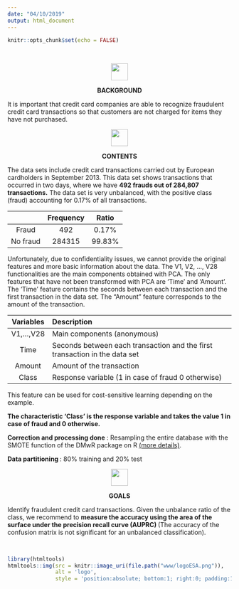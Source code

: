 ```yaml
---
date: "04/10/2019"
output: html_document
---
```


```r
knitr::opts_chunk$set(echo = FALSE)
```


&nbsp;


<center> ![](www/contexte.png){width=1cm} </center>
<p></p>
<center><strong> BACKGROUND </strong></center>
<p></p>
It is important that credit card companies are able to recognize fraudulent credit card transactions so that customers are not charged for items they have not purchased.
<p></p>

<center> ![](www/contenu.png){width=1cm} </center>
<p></p>
<center><strong> CONTENTS </strong></center>
<p></p>
The data sets include credit card transactions carried out by European cardholders in September 2013.
This data set shows transactions that occurred in two days, where we have <strong>492 frauds out of 284,807 transactions.</strong>
The data set is very unbalanced, with the positive class (fraud) accounting for 0.17% of all transactions.

|            | Frequency |   Ratio     |
|:----------:|:---------:|:-----------:|
| Fraud      |    492    | 0.17%       |
| No fraud   | 284315    | 99.83%      |

Unfortunately, due to confidentiality issues, we cannot provide the original features and more basic information about the data. The V1, V2, ..., V28 functionalities are the main components obtained with PCA. The only features that have not been transformed with PCA are 'Time' and 'Amount'. The 'Time' feature contains the seconds between each transaction and the first transaction in the data set. The "Amount" feature corresponds to the amount of the transaction.


| Variables       | Description |
|:---------------:|:---------------------------------------------------------------------------|
| V1,...,V28      | Main components (anonymous)                                                |
| Time            | Seconds between each transaction and the first transaction in the data set |
| Amount          | Amount of the transaction                                                  |
| Class           | Response variable (1 in case of fraud 0 otherwise)                         |

This feature can be used for cost-sensitive learning depending on the example. 
<p><strong>The characteristic 'Class' is the response variable and takes the value 1 in case of fraud and 0 otherwise. </strong></p>
<p></p>
<strong>Correction and processing done</strong> : Resampling the entire database with the SMOTE function of the DMwR package on R [(more details)](http://rikunert.com/SMOTE_explained?fbclid=IwAR08i0mcS_fg6G_IEmtq2fjIjSg5PI1ESiLPrOZp3eoNkK2yKYLUKGZOCcA).
<p></p>
<strong>Data partitioning </strong>: 80% training and 20% test
<p></p>

<center> ![](www/cible.png){width=1cm} </center>
<p></p>
<center><strong> GOALS </strong></center>
<p></p>
Identify fraudulent credit card transactions. Given the unbalance ratio of the class, we recommend to <strong>measure the accuracy using the area of the surface under the precision recall curve (AUPRC) </strong> (The accuracy of the confusion matrix is not significant for an unbalanced classification).


&nbsp;


```r
library(htmltools)
htmltools::img(src = knitr::image_uri(file.path("www/logoESA.png")), 
               alt = 'logo', 
               style = 'position:absolute; bottom:1; right:0; padding:10px;width:2cm')
```


&nbsp;


